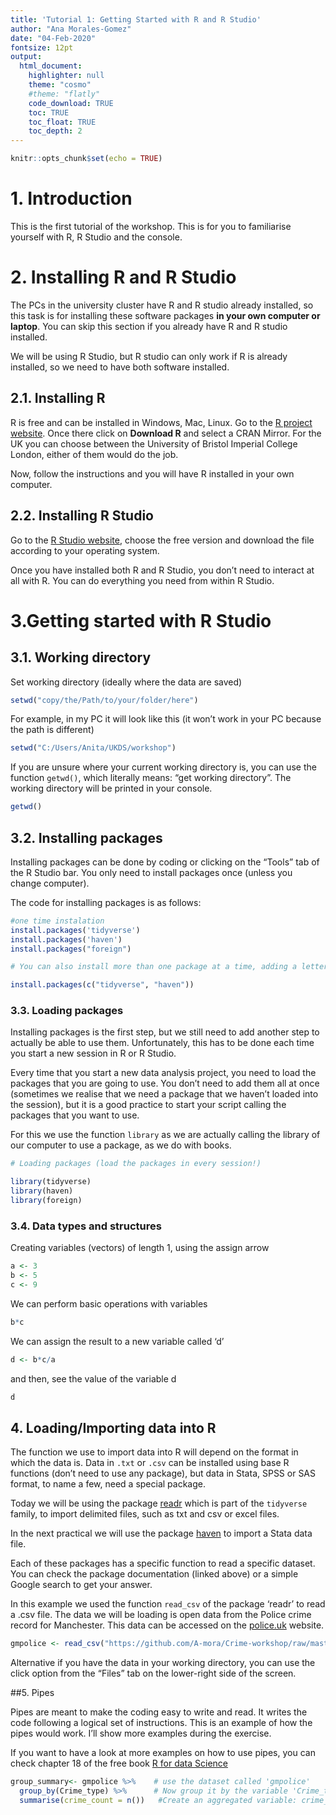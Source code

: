 ---
title: 'Tutorial 1: Getting Started with R and R Studio'
author: "Ana Morales-Gomez"
date: "04-Feb-2020"
fontsize: 12pt
output: 
  html_document:
    highlighter: null
    theme: "cosmo"
    #theme: "flatly"
    code_download: TRUE
    toc: TRUE
    toc_float: TRUE
    toc_depth: 2
---

```{r setup, include=FALSE}
knitr::opts_chunk$set(echo = TRUE)
```

# 1. Introduction

This is the first tutorial of the workshop. This is for you to familiarise yourself with R, R Studio and the console.

# 2. Installing R and R Studio

The PCs in the university cluster have R and R studio already installed, so this task is for installing these software packages **in your own computer or laptop**. You can skip this section if you already have R and R studio installed.

We will be using R Studio, but R studio can only work if R is already installed, so we need to have both software installed. 

## 2.1. Installing R

R is free and can be installed in Windows, Mac, Linux. Go to the [R project website](https://www.r-project.org/). Once there click on **Download R** and select a CRAN Mirror. For the UK you can choose between the 	University of Bristol
Imperial College London, either of them would do the job.  


Now, follow the instructions and you will have R installed in your own computer.  

## 2.2.  Installing R Studio

Go to the [R Studio website](https://rstudio.com/products/rstudio/download/), choose the free version and download the file according to your operating system.

Once you have installed both R and R Studio, you don't need to interact at all with R. You can do everything you need from within R Studio.

# 3.Getting started with R Studio  

## 3.1.  Working directory

Set working directory (ideally where the data are saved)
```{r, eval=FALSE}
setwd("copy/the/Path/to/your/folder/here")
```

For example, in my PC it will look like this (it won't work in your PC because the path is different)


```{r, eval=FALSE}
setwd("C:/Users/Anita/UKDS/workshop")
```

If you are unsure where your current working directory is, you can use the function `getwd()`, which literally means: "get working directory". The working directory will be printed in your console.

```{r, eval=FALSE}
getwd()
```

## 3.2. Installing packages

Installing packages can be done by coding or clicking on the "Tools" tab of the R Studio bar. You only need to install packages once (unless you change computer).

The code for installing packages is as follows:



```{r, eval=FALSE}
#one time instalation
install.packages('tidyverse')
install.packages('haven')
install.packages("foreign")

# You can also install more than one package at a time, adding a letter "c" for concatenate before the names of the packages

install.packages(c("tidyverse", "haven"))

```

### 3.3. Loading packages

Installing packages is the first step, but we still need to add another step to actually be able to use them. Unfortunately, this has to be done each time you start a new session in R or R Studio.

Every time that you start a new data analysis project, you need to load the packages that you are going to use. You don't need to add them all at once (sometimes we realise that we need a package that we haven't loaded into the session), but it is a good practice to start your script calling the packages that you want to use.

For this we use the function `library` as we are actually calling the library of our computer to use a package, as we do with books.

```{r}
# Loading packages (load the packages in every session!)

library(tidyverse)
library(haven)
library(foreign)
```

### 3.4.  Data types and structures

Creating variables (vectors) of length 1, using the assign arrow

```{r}
a <- 3
b <- 5
c <- 9
```

We can perform basic operations with variables

```{r}
b*c
```

We can assign the result to a new variable called 'd'

```{r}
d <- b*c/a
```

and then, see the value of the variable d

```{r}
d
```


## 4. Loading/Importing data into R

The function we use to import data into R will depend on the format in which the data is. Data in `.txt` or `.csv` can be installed using base R functions (don't need to use any package), but data in Stata, SPSS or SAS format, to name a few, need a special package.

Today we will be using the package [readr](https://cran.r-project.org/web/packages/readr/readr.pdf) which is part of the `tidyverse` family, to import delimited files, such as txt and csv or excel files. 

In the next practical we will use the package [haven](https://cran.r-project.org/web/packages/haven/haven.pdf) to import a Stata data file.

Each of these packages has a specific function to read a specific dataset. You can check the package documentation (linked above) or a simple Google search to get your answer.

In this example we used the function `read_csv` of the package 'readr' to read a  .csv file. The data we will be loading is open data from the Police crime record for Manchester. This data can be accessed on the [police.uk](https://data.police.uk/data/) website. 
```{r}
gmpolice <- read_csv("https://github.com/A-mora/Crime-workshop/raw/master/data/ManchesterPolice.csv")

```



Alternative if you have the data in your working directory, you can use the click option from the "Files" tab on the lower-right side of the screen.


##5.  Pipes  


Pipes are meant to make the coding easy to write and read. It writes the code following a logical set of instructions. This is an example of how the pipes would work. I'll show more examples during the exercise.

If you want to have a look at more examples on how to use pipes, you can check chapter 18 of the free book [R for data Science](https://r4ds.had.co.nz/pipes.html)

```{r, eval=FALSE}

group_summary<- gmpolice %>%    # use the dataset called 'gmpolice'
  group_by(Crime_type) %>%      # Now group it by the variable 'Crime_type' of 
  summarise(crime_count = n())   #Create an aggregated variable: crime_count

```


